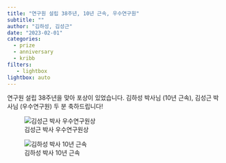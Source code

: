 ```yaml
---
title: "연구원 설립 38주년, 10년 근속, 우수연구원"
subtitle: ""
author: "김하성, 김성근"
date: "2023-02-01"
categories:
  - prize
  - anniversary
  - kribb
filters:
   - lightbox
lightbox: auto
---
```


연구원 설립 38주년을 맞아 포상이 있었습니다. 김하성 박사님 (10년 근속), 김성근 박사님 (우수연구원) 두 분 축하드립니다!

![김성근 박사 우수연구원상](images/image-458004339.png){fig-align="center"}

![김하성 박사 10년 근속](images/image-1329955355.png){fig-align="center"}

